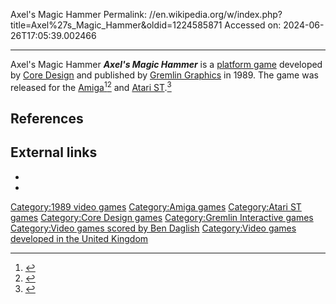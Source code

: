 Axel's Magic Hammer
Permalink: //en.wikipedia.org/w/index.php?title=Axel%27s_Magic_Hammer&oldid=1224585871
Accessed on: 2024-06-26T17:05:39.002466



------
Axel's Magic Hammer
{{Infobox video game
|title        = Axel's Magic Hammer
|image        = Axel's Magic Hammer.jpg
|caption      = 
|developer    = [[Core Design]]
|publisher    = [[Gremlin Interactive|Gremlin Graphics]]
|designer     = 
|composer     = [[Ben Daglish]]<ref>{{cite web|url=http://hol.abime.net/3354|title=Axel's Magic Hammer: Hall Of Light|website=hol.abime.net}}</ref>
|released     = [[1989 in video gaming|1989]]
|genre        = [[Platform game|Platform]]
|modes        = [[Single-player video game|Single-player]]
|platforms    = [[Amiga]], [[Atari ST]]
|alt = 
}}
'''''Axel's Magic Hammer''''' is a [[platform game]] developed by [[Core Design]] and published by [[Gremlin Interactive|Gremlin Graphics]] in 1989. The game was released for the [[Amiga]]<ref>{{cite web|url=http://www.lemonamiga.com/games/details.php?id=103|title=Axel's Magic Hammer, Axels Magic Hammer - Amiga Game / Games - Download ADF, Cheat - Lemon Amiga|website=www.lemonamiga.com}}</ref><ref>{{cite web|url=http://amr.abime.net/review_1897|title=Axel's Magic Hammer review from Amiga Format 7 (Feb 1990) - Amiga Magazine Rack|website=amr.abime.net}}</ref> and [[Atari ST]].<ref>{{cite web|url=http://www.atarimania.com/game-atari-st-axel-s-magic-hammer_11147.html|title=Atari ST Axel's Magic Hammer : scans, dump, download, screenshots, ads, videos, catalog, instructions, roms|website=www.atarimania.com}}</ref>

==References==
{{Reflist}}

==External links==
* {{Lemon Amiga game|id=103}}
* {{atarimania|id=11147}}

{{Core Design}}

[[Category:1989 video games]]
[[Category:Amiga games]]
[[Category:Atari ST games]]
[[Category:Core Design games]]
[[Category:Gremlin Interactive games]]
[[Category:Video games scored by Ben Daglish]]
[[Category:Video games developed in the United Kingdom]]

{{platform-videogame-stub}}
